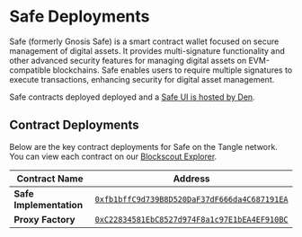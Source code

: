 # Safe Deployments

Safe (formerly Gnosis Safe) is a smart contract wallet focused on secure management of digital assets. It provides multi-signature functionality and other advanced security features for managing digital assets on EVM-compatible blockchains. Safe enables users to require multiple signatures to execute transactions, enhancing security for digital asset management.

Safe contracts deployed deployed and a [Safe UI is hosted by Den](https://safe.onchainden.com/welcome?chain=tnt).

## Contract Deployments

Below are the key contract deployments for Safe on the Tangle network. You can view each contract on our [Blockscout Explorer](https://explorer.tangle.tools/).

| Contract Name           | Address                                                                                                                          |
| ----------------------- | -------------------------------------------------------------------------------------------------------------------------------- |
| **Safe Implementation** | [`0xfb1bffC9d739B8D520DaF37dF666da4C687191EA`](https://explorer.tangle.tools/address/0xfb1bffC9d739B8D520DaF37dF666da4C687191EA) |
| **Proxy Factory**       | [`0xC22834581EbC8527d974F8a1c97E1bEA4EF910BC`](https://explorer.tangle.tools/address/0xC22834581EbC8527d974F8a1c97E1bEA4EF910BC) |
